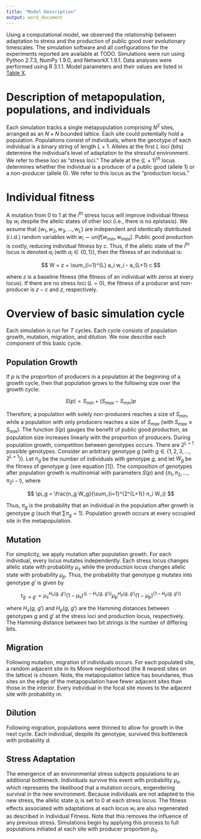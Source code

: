```yaml
---
title: "Model Description"
output: word_document
---
```


Using a computational model, we observed the relationship between adaptation to stress and the production of public good over evolutionary timescales. The simulation software and all configurations for the experiments reported are available at TODO. Simulations were run using Python 2.7.3, NumPy 1.9.0, and NetworkX 1.9.1. Data analyses were performed using R 3.1.1. Model parameters and their values are listed in [Table X](https://github.com/briandconnelly/niche_hike/wiki/Table%20of%20Parameter%20Values).

# Description of metapopulation, populations, and individuals

Each simulation tracks a single metapopulation comprising $N^2$ sites, arranged as an $N×N$ bounded lattice. Each site could potentially hold a population. Populations consist of individuals, where the genotype of each individual is a binary string of length $L+1$. Alleles at the first $L$ loci (bits) determine the individual’s level of adaptation to the stressful environment. We refer to these loci as “stress loci.” The allele at the $(L+1)$<sup>th</sup> locus determines whether the individual is a producer of a public good (allele $1$) or a non-producer (allele $0$). We refer to this locus as the “production locus.”

# Individual fitness

A mutation from $0$ to $1$ at the $i$<sup>th</sup> stress locus will improve individual fitness by $w_i$ despite the allelic states of other loci (i.e., there is no epistasis). We assume that $\{w_1, w_2, w_3, \ldots, w_L\}$ are independent and identically distributed (i.i.d.) random variables with $w_i \sim unif[w_{min}, w_{max}]$. Public good production is costly, reducing individual fitness by $c$. Thus, if the allelic state of the $i$<sup>th</sup> locus is denoted $a_i$ (with $a_i \in \{0,1\}$), then the fitness of an individual is:

$$
W = z + \sum_{i=1}^{L} a_i w_i - a_{L+1} c
$$

where $z$ is a baseline fitness (the fitness of an individual with zeros at every locus). If there are no stress loci ($L=0$), the fitness of a producer and non-producer is $z-c$ and $z$, respectively.


# Overview of basic simulation cycle

Each simulation is run for $T$ cycles. Each cycle consists of population growth, mutation, migration, and dilution. We now describe each component of this basic cycle.

## Population Growth

If $p$ is the proportion of producers in a population at the beginning of a growth cycle, then that population grows to the following size over the growth cycle:

$$
S(p) = S_{min} + (S_{max} - S_{min}) p
$$

Therefore, a population with solely non-producers reaches a size of $S_{min}$, while a population with only producers reaches a size of $S_{max}$ (with $S_{max} \ge S_{min}$). The function $S(p)$ gauges the benefit of public good production, as population size increases linearly with the proportion of producers. During population growth, competition between genotypes occurs. There are $2^{L+1}$ possible genotypes. Consider an arbitrary genotype $g$ (with $g \in \{1, 2, 3, \ldots, 2^{L+1}\}$). Let $n_g$ be the number of individuals with genotype $g$, and let $W_g$ be the fitness of genotype $g$ (see equation [1]). The composition of genotypes after population growth is multinomial with parameters $S(p)$ and $\{\pi_1, \pi_2, \ldots, \pi_{2^{L+1}}\}$, where

$$
\pi_g = \frac{n_g W_g}{\sum_{i=1}^{2^{L+1}} n_i W_i}
$$

Thus, $\pi_g$ is the probability that an individual in the population after growth is genotype $g$ (such that $\sum \pi_g = 1$). Population growth occurs at every occupied site in the metapopulation.


## Mutation

For simplicity, we apply mutation after population growth. For each individual, every locus mutates independently. Each stress locus changes allelic state with probability $\mu_{s}$ while the production locus changes allelic state with probability $\mu_{p}$. Thus, the probability that genotype $g$ mutates into genotype $g'$ is given by

$$
\tau_{g \rightarrow g'} = \mu_{s}^{H_{s}(g,~g')}(1-\mu_{s})^{\{L-H_{s}(g,~g')\}} \mu_{p}^{H_{p}(g,~g')} (1-\mu_{p})^{\{1-H_{p}(g,~g')\}}
$$

where $H_{s}(g,~g')$ and $H_{p}(g,~g')$ are the Hamming distances between genotypes $g$ and $g'$ at the stress loci and production locus, respectively. The Hamming distance between two bit strings is the number of differing bits.


## Migration

Following mutation, migration of individuals occurs. For each populated site, a random adjacent site in its Moore neighborhood (the 8 nearest sites on the lattice) is chosen. Note, the metapopulation lattice has boundaries, thus sites on the edge of the metapopulation have fewer adjacent sites than those in the interior. Every individual in the focal site moves to the adjacent site with probability $m$.


## Dilution

Following migration, populations were thinned to allow for growth in the next cycle. Each individual, despite its genotype, survived this bottleneck with probability $d$.


## Stress Adaptation

The emergence of an environmental stress subjects populations to an additional bottleneck. Individuals survive this event with probability $\mu_{e}$, which represents the likelihood that a mutation occurs, engendering survival in the new environment. Because individuals are not adapted to this new stress, the allelic state $a_{i}$ is set to $0$ at each stress locus. The fitness effects associated with adaptations at each locus $w_{i}$ are also regenerated as described in Individual Fitness. Note that this removes the influence of any previous stress. Simulations begin by applying this process to full populations initiated at each site with producer proportion $p_{0}$.
